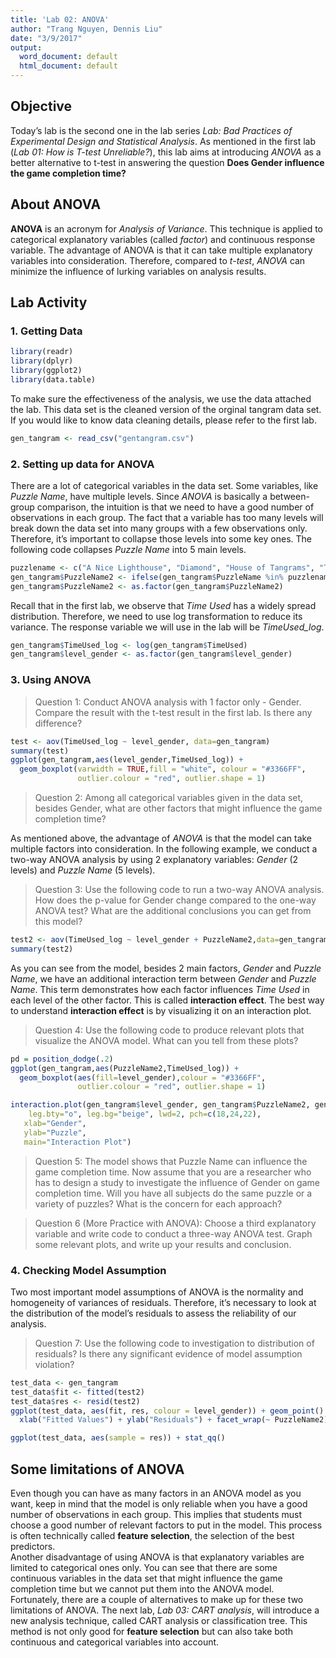 ```yaml
---
title: 'Lab 02: ANOVA'
author: "Trang Nguyen, Dennis Liu"
date: "3/9/2017"
output:
  word_document: default
  html_document: default
---
```


## Objective
Today's lab is the second one in the lab series *Lab: Bad Practices of Experimental Design and Statistical Analysis*. As mentioned in the first lab (*Lab 01: How is T-test Unreliable?*), this lab aims at introducing *ANOVA* as a better alternative to t-test in answering the question **Does Gender influence the game completion time?**  
  
## About ANOVA
**ANOVA** is an acronym for *Analysis of Variance*. This technique is applied to categorical explanatory variables (called *factor*) and continuous response variable. The advantage of ANOVA is that it can take multiple explanatory variables into consideration. Therefore, compared to *t-test*, *ANOVA* can minimize the influence of lurking variables on analysis results.    

## Lab Activity
### 1. Getting Data
```r
library(readr)
library(dplyr) 
library(ggplot2)
library(data.table)

```

To make sure the effectiveness of the analysis, we use the data attached the lab. This data set is the cleaned version of the orginal tangram data set. If you would like to know data cleaning details, please refer to the first lab.  

```r

gen_tangram <- read_csv("gentangram.csv")

```

### 2. Setting up data for ANOVA  
There are a lot of categorical variables in the data set. Some variables, like *Puzzle Name*, have multiple levels. Since *ANOVA* is basically a between-group comparison, the intuition is that we need to have a good number of observations in each group. The fact that a variable has too many levels will break down the data set into many groups with a few observations only. Therefore, it's important to collapse those levels into some key ones. The following code collapses *Puzzle Name* into 5 main levels.  
```r
puzzlename <- c("A Nice Lighthouse", "Diamond", "House of Tangrams", "The Hook")
gen_tangram$PuzzleName2 <- ifelse(gen_tangram$PuzzleName %in% puzzlename, gen_tangram$PuzzleName, "Others")
gen_tangram$PuzzleName2 <- as.factor(gen_tangram$PuzzleName2)
```

Recall that in the first lab, we observe that *Time Used* has a widely spread distribution. Therefore, we need to use log transformation to reduce its variance. The response variable we will use in the lab will be *TimeUsed_log*.  
```r
gen_tangram$TimeUsed_log <- log(gen_tangram$TimeUsed)
gen_tangram$level_gender <- as.factor(gen_tangram$level_gender)
```

### 3. Using ANOVA
> Question 1: Conduct ANOVA analysis with 1 factor only - Gender. Compare the result with the t-test result in the first lab. Is there any difference?  

```r
test <- aov(TimeUsed_log ~ level_gender, data=gen_tangram)
summary(test)
ggplot(gen_tangram,aes(level_gender,TimeUsed_log)) +
  geom_boxplot(varwidth = TRUE,fill = "white", colour = "#3366FF",
               outlier.colour = "red", outlier.shape = 1) 
```


> Question 2: Among all categorical variables given in the data set, besides Gender, what are other factors that might influence the game completion time?  

As mentioned above, the advantage of *ANOVA* is that the model can take multiple factors into consideration. In the following example, we conduct a two-way ANOVA analysis by using 2 explanatory variables: *Gender* (2 levels) and *Puzzle Name* (5 levels).  

> Question 3: Use the following code to run a two-way ANOVA analysis. How does the p-value for Gender change compared to the one-way ANOVA test? What are the additional conclusions you can get from this model?  

```r
test2 <- aov(TimeUsed_log ~ level_gender + PuzzleName2,data=gen_tangram)
summary(test2)

```
  
As you can see from the model, besides 2 main factors, *Gender* and *Puzzle Name*, we have an additional interaction term between *Gender* and *Puzzle Name*. This term demonstrates how each factor influences *Time Used* in each level of the other factor. This is called **interaction effect**. The best way to understand **interaction effect** is by visualizing it on an interaction plot.   

> Question 4: Use the following code to produce relevant plots that visualize the ANOVA model. What can you tell from these plots?  

```r
pd = position_dodge(.2)
ggplot(gen_tangram,aes(PuzzleName2,TimeUsed_log)) +
  geom_boxplot(aes(fill=level_gender),colour = "#3366FF",
               outlier.colour = "red", outlier.shape = 1) 

interaction.plot(gen_tangram$level_gender, gen_tangram$PuzzleName2, gen_tangram$TimeUsed_log, type="b", col=c(1:3), 
  	leg.bty="o", leg.bg="beige", lwd=2, pch=c(18,24,22),	
   xlab="Gender", 
   ylab="Puzzle", 
   main="Interaction Plot")


```


> Question 5: The model shows that Puzzle Name can influence the game completion time. Now assume that you are a researcher who has to design a study to investigate the influence of Gender on game completion time. Will you have all subjects do the same puzzle or a variety of puzzles? What is the concern for each approach?  

  
> Question 6 (More Practice with ANOVA): Choose a third explanatory variable and write code to conduct a three-way ANOVA test. Graph some relevant plots, and write up your results and conclusion.  
  

### 4. Checking Model Assumption 
Two most important model assumptions of ANOVA is the normality and homogeneity of variances of residuals. Therefore, it's necessary to look at the distribution of the model's residuals to assess the reliability of our analysis.

> Question 7: Use the following code to investigation to distribution of residuals? Is there any significant evidence of model assumption violation?

```r
test_data <- gen_tangram
test_data$fit <- fitted(test2)
test_data$res <- resid(test2)
ggplot(test_data, aes(fit, res, colour = level_gender)) + geom_point() +
  xlab("Fitted Values") + ylab("Residuals") + facet_wrap(~ PuzzleName2)

ggplot(test_data, aes(sample = res)) + stat_qq()
```

## Some limitations of ANOVA  
Even though you can have as many factors in an ANOVA model as you want, keep in mind that the model is only reliable when you have a good number of observations in each group. This implies that students must choose a good number of relevant factors to put in the model. This process is often technically called **feature selection**, the selection of the best predictors.  
Another disadvantage of using ANOVA is that explanatory variables are limited to categorical ones only. You can see that there are some continuous variables in the data set that might influence the game completion time but we cannot put them into the ANOVA model.  
Fortunately, there are a couple of alternatives to make up for these two limitations of ANOVA. The next lab, *Lab 03: CART analysis*, will introduce a new analysis technique, called CART analysis or classification tree. This method is not only good for **feature selection** but can also take both continuous and categorical variables into account.     



